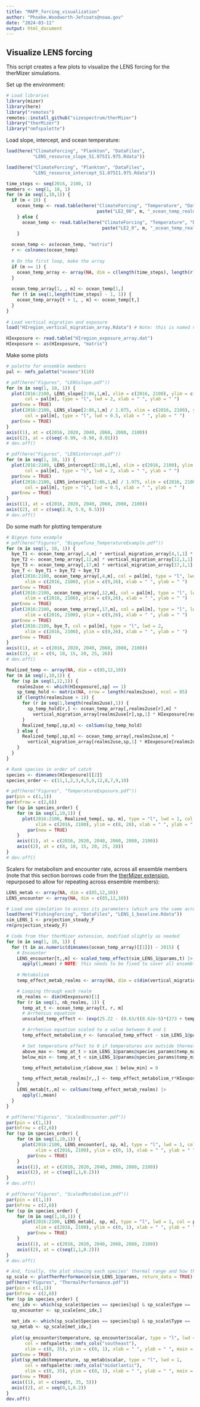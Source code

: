 ```yaml
---
title: "MAPP_forcing_visualization"
author: "Phoebe.Woodworth-Jefcoats@noaa.gov"
date: "2024-03-11"
output: html_document
---
```


## Visualize LENS forcing
This script creates a few plots to visualize the LENS forcing for the therMizer simulations.

Set up the environment:
```r
# Load libraries
library(mizer)
library(here)
library("remotes")
remotes::install_github("sizespectrum/therMizer")
library("therMizer")
library("nmfspalette")
```

Load slope, intercept, and ocean temperature:
```r
load(here("ClimateForcing", "Plankton", "DataFiles",
          "LENS_resource_slope_S1.075I1.975.Rdata"))

load(here("ClimateForcing", "Plankton", "DataFiles",
          "LENS_resource_intercept_S1.075I1.975.Rdata"))

time_steps <- seq(2016, 2100, 1)
members <- seq(1, 10, 1)
for (m in seq(1,10,1)) {
  if (m < 10) {
    ocean_temp <- read.table(here("ClimateForcing", "Temperature", "DataFiles",
                                  paste("LE2_00", m, "_ocean_temp_realm_array.dat", sep = "")))
    } else {
      ocean_temp <- read.table(here("ClimateForcing", "Temperature", "DataFiles",
                                    paste("LE2_0", m, "_ocean_temp_realm_array.dat", sep = "")))
    }
  
  ocean_temp <- as(ocean_temp, "matrix")
  r <- colnames(ocean_temp)
  
  # On the first loop, make the array
  if (m == 1) {
    ocean_temp_array <- array(NA, dim = c(length(time_steps), length(r), length(members)), dimnames = list(time = time_steps, realm_names = r, LENS_member = members))
  }
  
  ocean_temp_array[1, , m] <- ocean_temp[1,]
  for (t in seq(1,length(time_steps) - 1, 1)) {
    ocean_temp_array[t + 1, , m] <- ocean_temp[t,]
  }
}
  
# Load vertical migration and exposure
load("HIregion_vertical_migration_array.Rdata") # Note: this is named vertical_migration_array

HIexposure <- read.table("HIregion_exposure_array.dat")
HIexposure <- as(HIexposure, "matrix")
```

Make some plots
```r
# palette for ensemble members
pal <- nmfs_palette("oceans")(10)

# pdf(here("Figures", "LENSslope.pdf"))
for (m in seq(1, 10, 1)) {
  plot(2016:2100, LENS_slope[2:86,1,m], xlim = c(2016, 2100), ylim = c(-0.99, -0.90), 
       col = pal[m], type = "l", lwd = 2, xlab = " ", ylab = " ")
  par(new = TRUE)
  plot(2016:2100, LENS_slope[2:86,1,m] / 1.075, xlim = c(2016, 2100), ylim = c(-0.99, -0.90), 
       col = pal[m], type = "l", lwd = 0.5, xlab = " ", ylab = " ")
  par(new = TRUE)
}
axis((1), at = c(2016, 2020, 2040, 2060, 2080, 2100))
axis((2), at = c(seq(-0.99, -0.90, 0.01)))
# dev.off()

# pdf(here("Figures", "LENSintercept.pdf"))
for (m in seq(1, 10, 1)) {
  plot(2016:2100, LENS_intercept[2:86,1,m], xlim = c(2016, 2100), ylim = c(2.9, 5.9), 
       col = pal[m], type = "l", lwd = 2, xlab = " ", ylab = " ")
  par(new = TRUE)
  plot(2016:2100, LENS_intercept[2:86,1,m] / 1.975, xlim = c(2016, 2100), ylim = c(2.9, 5.9), 
       col = pal[m], type = "l", lwd = 0.5, xlab = " ", ylab = " ")
  par(new = TRUE)
}
axis((1), at = c(2016, 2020, 2040, 2060, 2080, 2100))
axis((2), at = c(seq(2.9, 5.9, 0.5)))
# dev.off()
```

Do some math for plotting temperature
```r
# Bigeye tuna example
# pdf(here("Figures", "BigeyeTuna_TemperatureExample.pdf"))
for (m in seq(1, 10, 1)) {
  bye_T1 <- ocean_temp_array[,4,m] * vertical_migration_array[4,1,1] * HIexposure[4,1]
  bye_T2 <- ocean_temp_array[,12,m] * vertical_migration_array[12,1,1] * HIexposure[12,1]
  bye_T3 <- ocean_temp_array[,17,m] * vertical_migration_array[17,1,1] * HIexposure[17,1]
  bye_T <- bye_T1 + bye_T2 + bye_T3
  plot(2016:2100, ocean_temp_array[,4,m], col = pal[m], type = "l", lwd = 0.5,
       xlim = c(2016, 2100), ylim = c(9,26), xlab = " ", ylab = " ")
  par(new = TRUE)
  plot(2016:2100, ocean_temp_array[,12,m], col = pal[m], type = "l", lwd = 0.5,
       xlim = c(2016, 2100), ylim = c(9,26), xlab = " ", ylab = " ")
  par(new = TRUE)
  plot(2016:2100, ocean_temp_array[,17,m], col = pal[m], type = "l", lwd = 0.5,
       xlim = c(2016, 2100), ylim = c(9,26), xlab = " ", ylab = " ")
  par(new = TRUE)
  plot(2016:2100, bye_T, col = pal[m], type = "l", lwd = 2,
       xlim = c(2016, 2100), ylim = c(9,26), xlab = " ", ylab = " ")
  par(new = TRUE)
}
axis((1), at = c(2016, 2020, 2040, 2060, 2080, 2100))
axis((2), at = c(9, 10, 15, 20, 25, 26))
# dev.off()

Realized_temp <- array(NA, dim = c(85,12,10))
for (m in seq(1,10,1)) {
  for (sp in seq(1,12,1)) {
    realms2use <- which(HIexposure[,sp] == 1)
    sp_temp_hold <- matrix(NA, nrow = length(realms2use), ncol = 85)
    if (length(realms2use > 1)) {
      for (r in seq(1,length(realms2use),1)) {
        sp_temp_hold[r,] <- ocean_temp_array[,realms2use[r],m] * 
          vertical_migration_array[realms2use[r],sp,1] * HIexposure[realms2use[r],sp]
      }
      Realized_temp[,sp,m] <- colSums(sp_temp_hold)
    } else {
      Realized_temp[,sp,m] <- ocean_temp_array[,realms2use,m] * 
        vertical_migration_array[realms2use,sp,1] * HIexposure[realms2use,sp]
    }
  }
}

# Rank species in order of catch
species <- dimnames(HIexposure)[[2]]
species_order <- c(11,1,2,3,4,5,6,12,8,7,9,10)

# pdf(here("Figures", "TemperatureExposure.pdf"))
par(pin = c(1,1))
par(mfrow = c(2,6))
for (sp in species_order) {
	for (m in seq(1,10,1)) {
	  plot(2016:2100, Realized_temp[, sp, m], type = "l", lwd = 1, col = pal[m], 
	       xlim = c(2016, 2100), ylim = c(8, 28), xlab = " ", ylab = " ", main = species[sp])
		par(new = TRUE)
	}
	axis((1), at = c(2016, 2020, 2040, 2060, 2080, 2100))
	axis((2), at = c(8, 10, 15, 20, 25, 28))
}
# dev.off()
```

Scalers for metabolism and encounter rate, across all ensemble members (note that this
section borrows code from the [therMizer extension](https://github.com/sizespectrum/therMizer/blob/main/R/plots.R), repurposed to allow for repeating across ensemble members):
```r
LENS_metab <- array(NA, dim = c(85,12,10))
LENS_encounter <- array(NA, dim = c(85,12,10))

# Load one simulation to access its parameters (which are the same across all)
load(here("FishingForcing", "DataFiles", "LENS_1_baseline.Rdata"))
sim_LENS_1 <- projection_steady_F
rm(projection_steady_F)

# Code from ther therMizer extension, modified slightly as needed
for (m in seq(1, 10, 1)) {
  for (t in as.numeric(dimnames(ocean_temp_array)[[1]]) - 2015) {
    # Encounter
    LENS_encounter[t,,m] <- scaled_temp_effect(sim_LENS_1@params,t) |>
      apply(1,mean) # NOTE: this needs to be fixed to cover all ensemble members
    
    # Metabolism
    temp_effect_metab_realms <- array(NA, dim = c(dim(vertical_migration_array)), dimnames = c(dimnames(vertical_migration_array)))

    # Looping through each realm
    nb_realms <- dim(HIexposure)[1]
    for (r in seq(1, nb_realms, 1)) {
      temp_at_t <- ocean_temp_array[t, r, m]
      # Arrhenius equation
      unscaled_temp_effect <- (exp(25.22 - (0.63/((8.62e-5)*(273 + temp_at_t)))))

      # Arrhenius equation scaled to a value between 0 and 1
      temp_effect_metabolism_r <- (unscaled_temp_effect - sim_LENS_1@params@species_params$metab_min) / sim_LENS_1@params@species_params$metab_range

      # Set temperature effect to 0 if temperatures are outside thermal tolerance limits
      above_max <- temp_at_t > sim_LENS_1@params@species_params$temp_max
      below_min <- temp_at_t < sim_LENS_1@params@species_params$temp_min

      temp_effect_metabolism_r[above_max | below_min] = 0

      temp_effect_metab_realms[r,,] <- temp_effect_metabolism_r*HIexposure[r,]*vertical_migration_array[r,,]
    }
    LENS_metab[t,,m] <- colSums(temp_effect_metab_realms) |>
      apply(1,mean) 
  }
}

# pdf(here("Figures", "ScaledEncounter.pdf"))
par(pin = c(1,1))
par(mfrow = c(2,6))
for (sp in species_order) {
	for (m in seq(1,10,1)) {
	  plot(2016:2100, LENS_encounter[, sp, m], type = "l", lwd = 1, col = pal[m], 
	       xlim = c(2016, 2100), ylim = c(0, 1), xlab = " ", ylab = " ", main = species[sp])
		par(new = TRUE)
	}
	axis((1), at = c(2016, 2020, 2040, 2060, 2080, 2100))
	axis((2), at = c(seq(1,1,0.2)))
}
# dev.off()

# pdf(here("Figures", "ScaledMetabolism.pdf"))
par(pin = c(1,1))
par(mfrow = c(2,6))
for (sp in species_order) {
	for (m in seq(1,10,1)) {
	  plot(2016:2100, LENS_metab[, sp, m], type = "l", lwd = 1, col = pal[m], 
	       xlim = c(2016, 2100), ylim = c(0, 1), xlab = " ", ylab = " ", main = species[sp])
		par(new = TRUE)
	}
	axis((1), at = c(2016, 2020, 2040, 2060, 2080, 2100))
	axis((2), at = c(seq(1,1,0.2)))
}
# dev.off()

# And, finally, the plot showing each species' thermal range and how their metabolism and aerobic scope are affected over those ranges.  Again, borrowing therMizer code.
sp_scale <- plotTherPerformance(sim_LENS_1@params, return_data = TRUE)
pdf(here("Figures", "ThermalPerformance.pdf"))
par(pin = c(1,1))
par(mfrow = c(2,6))
for (sp in species_order) {
  enc_idx <- which(sp_scale$Species == species[sp] & sp_scale$Type == 'Encounter')
  sp_encounter <- sp_scale[enc_idx,]
  
  met_idx <- which(sp_scale$Species == species[sp] & sp_scale$Type == 'Metabolism')
  sp_metab <- sp_scale[met_idx,]
  
  plot(sp_encounter$temperature, sp_encounter$scalar, type = "l", lwd = 1, 
       col = nmfspalette::nmfs_cols("southeast"),
       xlim = c(0, 35), ylim = c(0, 1), xlab = " ", ylab = " ", main = species[sp])
  par(new = TRUE)
  plot(sp_metab$temperature, sp_metab$scalar, type = "l", lwd = 1, 
       col = nmfspalette::nmfs_cols("midatlantic"),
       xlim = c(0, 35), ylim = c(0, 1), xlab = " ", ylab = " ", main = species[sp])
  par(new = TRUE)
  axis((1), at = c(seq(0, 35, 5)))
  axis((2), at = seq(0,1,0.2))
}
dev.off()
  


```